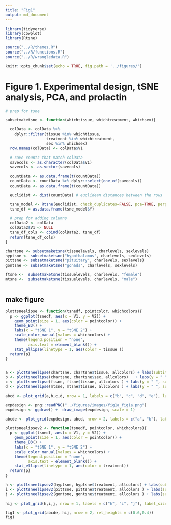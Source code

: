 ```yaml
---
title: "Fig1"
output: md_document
---
```


```r
library(tidyverse)
library(cowplot)
library(Rtsne)

source("../R/themes.R")
source("../R/functions.R")
source("../R/wrangledata.R")

knitr::opts_chunk$set(echo = TRUE, fig.path = '../figures/')
```

# Figure 1. Experimental design, tSNE analysis, PCA, and prolactin


```r

# prep for tsne

subsetmaketsne <- function(whichtissue, whichtreatment, whichsex){

  colData <- colData %>%
    dplyr::filter(tissue %in% whichtissue,
                  treatment %in% whichtreatment,
                  sex %in% whichsex) 
  row.names(colData) <- colData$V1

  # save counts that match colData
  savecols <- as.character(colData$V1) 
  savecols <- as.vector(savecols) 
  
  countData <- as.data.frame(t(countData))
  countData <- countData %>% dplyr::select(one_of(savecols)) 
  countData <- as.data.frame(t(countData))

  euclidist <- dist(countData) # euclidean distances between the rows

  tsne_model <- Rtsne(euclidist, check_duplicates=FALSE, pca=TRUE, perplexity=10, theta=0.5, dims=2)
  tsne_df = as.data.frame(tsne_model$Y) 

  # prep for adding columns
  colData2 <- colData 
  colData2$V1 <- NULL
  tsne_df_cols <- cbind(colData2, tsne_df)
  return(tsne_df_cols)
}

chartsne <- subsetmaketsne(tissuelevels, charlevels, sexlevels)
hyptsne <- subsetmaketsne("hypothalamus", charlevels, sexlevels)
pittsne <- subsetmaketsne("pituitary", charlevels, sexlevels)
gontsne <- subsetmaketsne("gonads", charlevels, sexlevels)

ftsne <-  subsetmaketsne(tissuelevels, charlevels, "female")
mtsne <-  subsetmaketsne(tissuelevels, charlevels, "male")



```

## make figure

```r

plottsneelipse <- function(tsnedf, pointcolor, whichcolors){
  p <- ggplot(tsnedf, aes(x = V1, y = V2)) +
    geom_point(size = 1, aes(color = pointcolor)) +
    theme_B3() +
    labs(x = "tSNE 1", y = "tSNE 2") +
    scale_color_manual(values = whichcolors) +
    theme(legend.position = "none",
          axis.text = element_blank()) +
    stat_ellipse(linetype = 1, aes(color = tissue )) 
  return(p)
}


a <- plottsneelipse(chartsne, chartsne$tissue, allcolors) + labs(subtitle = "~ tissue")    
b <- plottsneelipse(chartsne, chartsne$sex, allcolors)   + labs(y = " ", subtitle = "~ tissue * sex")    
c <- plottsneelipse(ftsne, ftsne$tissue, allcolors ) + labs(y = " ", subtitle = "female ~ tissue")
d <- plottsneelipse(mtsne, mtsne$tissue, allcolors ) + labs(y = " ", subtitle = "male * tissue") 

abcd <- plot_grid(a,b,c,d, nrow = 1, labels = c("b", "c", "d", "e"), label_size = 8 )

expdesign <- png::readPNG("../figures/images/fig1a_fig1a.png")
expdesign <- ggdraw() +  draw_image(expdesign, scale = 1)

abcde <- plot_grid(expdesign, abcd, nrow = 2, labels = c("a", "b"), label_size = 8, rel_heights = c(0.5,1))

plottsneelipsev2 <- function(tsnedf, pointcolor, whichcolors){
  p <- ggplot(tsnedf, aes(x = V1, y = V2)) +
    geom_point(size = 1, aes(color = pointcolor)) +
    theme_B3() +
    labs(x = "tSNE 1", y = "tSNE 2") +
    scale_color_manual(values = whichcolors) +
    theme(legend.position = "none",
          axis.text = element_blank()) +
    stat_ellipse(linetype = 1, aes(color = treatment)) 
  return(p)
}

h <- plottsneelipsev2(hyptsne, hyptsne$treatment, allcolors) + labs(subtitle = "hypothalamus ~ treatment")  + facet_wrap(~sex, scales = "free")
i <- plottsneelipsev2(pittsne, pittsne$treatment, allcolors ) + labs(subtitle = "pituitary ~ treatment", y = NULL) + facet_wrap(~sex, scales = "free") + theme(legend.position = )
j <- plottsneelipsev2(gontsne, gontsne$treatment, allcolors ) + labs(subtitle = "gonads ~ treatment", y = NULL)  + facet_wrap(~sex, scales = "free")

hij <- plot_grid(h,i,j, nrow = 1, labels = c("h", "i", "j"), label_size = 8)

fig1 <- plot_grid(abcde, hij, nrow = 2, rel_heights = c(0.6,0.4))
fig1

```





